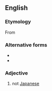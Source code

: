 ==English==
{{rfd|looks SOP}}

===Etymology===
From {{prefix|en|non|Japanese}}

===Alternative forms===
* {{l|en|nonjapanese}}
* {{l|en|nonJapanese}}

===Adjective===
{{en-adj|-}}

# not [[Japanese]]